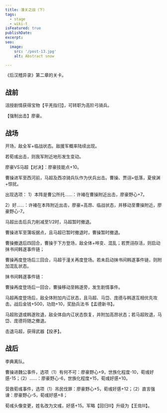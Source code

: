 ```yaml
---
title: 潼关之战（下）
tags:
  - stage
  - wiki-t
isFeatured: true
publishDate: 
excerpt: 
seo:
  image:
    src: '/post-13.jpg'
    alt: Abstract snow

---
```



《后汉稽异录》第二章的关卡。

<h2  class='section-title'>战前</h2>

沮授剧情获得宝物【平羌指归】，可转职为高阶弓骑兵。 

【强制出击】廖豪。

<h2  class='section-title'>战场</h2>

开场，敌全军+临战状态。敌援军概率陆续出现。

若荀彧出击，则我军附近地形发生变动。

廖豪VS马超【对决】：廖豪技能点+10。

曹操进军至西河前，马超及西凉骑兵队作为伏兵出击。曹操、贾诩+低落，夏侯渊+惊扰。

出现选项：	1）本阵是曹公所托……：许褚在曹操附近出击，廖豪野心+7。

2）好……：许褚在本阵附近出击，廖豪+高昂、临战状态，并移动至曹操附近，廖豪野心-7。

马超出击后兵力削减至1/2时，马超暂时撤退。

曹操进军至蒲坂据点，且马超已暂时撤退时，曹操暂时撤退。

曹操撤退后四回合，曹操于下方登场，敌全体+哗变、混乱；若贾诩存活，则启动抹书间韩遂事件链；

曹操再度登场后三回合，马超于潼关再度登场。若未启动抹书间韩遂事件链，则附加混乱状态。

抹书间韩遂事件链：

曹操再度登场后一回合，曹操移动至韩遂旁，发生剧情事件。

马超再度登场后，敌全体附加内讧状态，且马超、马岱、庞德与韩遂互相优先攻击。战后金钱+500，功勋+10，奖励兵法书【孟德新书】。

马超败退或韩遂败退，敌全体自内讧状态恢复，并附加高昂状态；若马超败退，马岱、庞德将随之撤退。

击退马超，获得武器【投矛】。

<h2  class='section-title'>战后</h2>

李典离队。

曹操进魏公事件，选项（1）有何不可：廖豪野心+9，世族化程度-10，荀彧好感-15；（2）……：廖豪野心-6，世族化程度+15，荀彧好感+10。

营救荀彧事件，选项（1）吊民伐罪：廖豪野心+5，荀彧好感+12；（2）直言强谏：廖豪野心-5，荀彧好感+8；

荀彧头像变更，姓名改为文彧，好感+15。军略【回归Ⅲ】升级为【王佐Ⅲ】。
